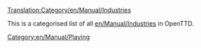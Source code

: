 [[Translation:Category/en/Manual/Industries]]
[[Category:en/Manual/Playing]]

This is a categorised list of all [[en/Manual/Industries]] in OpenTTD.